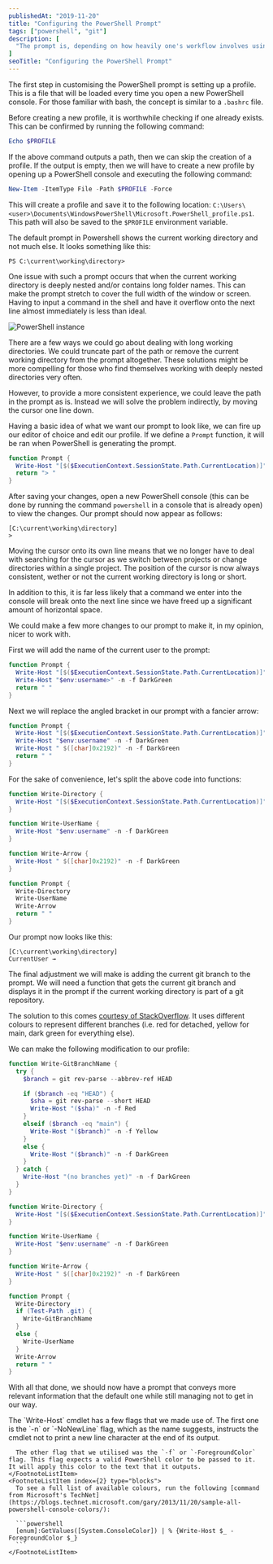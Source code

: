 ```yaml
---
publishedAt: "2019-11-20"
title: "Configuring the PowerShell Prompt"
tags: ["powershell", "git"]
description: [
  "The prompt is, depending on how heavily one's workflow involves using CLIs, a potentially frequent occurrence in a developer's workflow. It is worth knowing how the prompt can be customised to behave in a way that is more conducive and relevant to a given context."
]
seoTitle: "Configuring the PowerShell Prompt"
---
```



<StepHeading text="Creating a PowerShell Profile" />

The first step in customising the PowerShell prompt is setting up a profile. This is a file that will be loaded every time you open a new PowerShell console. For those familiar with bash, the concept is similar to a `.bashrc` file.

Before creating a new profile, it is worthwhile checking if one already exists. This can be confirmed by running the following command:

```powershell
Echo $PROFILE
```

If the above command outputs a path, then we can skip the creation of a profile. If the output is empty, then we will have to create a new profile by opening up a PowerShell console and executing the following command:

```powershell
New-Item -ItemType File -Path $PROFILE -Force
```

This will create a profile and save it to the following location: <span class="break-word">`C:\Users\<user>\Documents\WindowsPowerShell\Microsoft.PowerShell_profile.ps1`</span>. This path will also be saved to the `$PROFILE` environment variable.

<StepHeading text="Editing the PowerShell Prompt" />

The default prompt in Powershell shows the current working directory and not much else. It looks something like this:

```
PS C:\current\working\directory>
```

One issue with such a prompt occurs that when the current working directory is deeply nested and/or contains long folder names. This can make the prompt stretch to cover the full width of the window or screen. Having to input a command in the shell and have it overflow onto the next line almost immediately is less than ideal.

<Image alt="PowerShell instance" src="ps-prompt.gif" />

There are a few ways we could go about dealing with long working directories. We could truncate part of the path or remove the current working directory from the prompt altogether. These solutions might be more compelling for those who find themselves working with deeply nested directories very often.

However, to provide a more consistent experience, we could leave the path in the prompt as is. Instead we will solve the problem indirectly, by moving the cursor one line down.

Having a basic idea of what we want our prompt to look like, we can fire up our editor of choice and edit our profile. If we define a `Prompt` function, it will be ran when PowerShell is generating the prompt<FootnoteTrigger index={1} />.

```powershell
function Prompt {
  Write-Host "[$($ExecutionContext.SessionState.Path.CurrentLocation)]" -f DarkCyan
  return "> "
}
```

After saving your changes, open a new PowerShell console (this can be done by running the command `powershell` in a console that is already open) to view the changes. Our prompt should now appear as follows:

```
[C:\current\working\directory]
>
```

Moving the cursor onto its own line means that we no longer have to deal with searching for the cursor as we switch between projects or change directories within a single project. The position of the cursor is now always consistent, wether or not the current working directory is long or short.

In addition to this, it is far less likely that a command we enter into the console will break onto the next line since we have freed up a significant amount of horizontal space.

<StepHeading text="Fine-tuning the Prompt" />

We could make a few more changes to our prompt to make it, in my opinion, nicer to work with.

First we will add the name of the current user to the prompt:

```powershell
function Prompt {
  Write-Host "[$($ExecutionContext.SessionState.Path.CurrentLocation)]" -f DarkCyan
  Write-Host "$env:username>" -n -f DarkGreen
  return " "
}
```

Next we will replace the angled bracket in our prompt with a fancier arrow:

```powershell
function Prompt {
  Write-Host "[$($ExecutionContext.SessionState.Path.CurrentLocation)]" -f DarkCyan
  Write-Host "$env:username" -n -f DarkGreen
  Write-Host " $([char]0x2192)" -n -f DarkGreen
  return " "
}
```

For the sake of convenience, let's split the above code into functions:

```powershell
function Write-Directory {
  Write-Host "[$($ExecutionContext.SessionState.Path.CurrentLocation)]" -f DarkCyan
}

function Write-UserName {
  Write-Host "$env:username" -n -f DarkGreen
}

function Write-Arrow {
  Write-Host " $([char]0x2192)" -n -f DarkGreen
}

function Prompt {
  Write-Directory
  Write-UserName
  Write-Arrow
  return " "
}
```

Our prompt now looks like this:

```
[C:\current\working\directory]
CurrentUser →
```

<StepHeading text="Showing the Current Git Branch in the Prompt" />

The final adjustment we will make is adding the current git branch to the prompt. We will need a function that gets the current git branch and displays it in the prompt if the current working directory is part of a git repository.

The solution to this comes [courtesy of StackOverflow](https://stackoverflow.com/a/44411205/6454553). It uses different colours to represent different branches (i.e. red for detached, yellow for main, dark green for everything else).

We can make the following modification to our profile:

```powershell
function Write-GitBranchName {
  try {
    $branch = git rev-parse --abbrev-ref HEAD

    if ($branch -eq "HEAD") {
      $sha = git rev-parse --short HEAD
      Write-Host "($sha)" -n -f Red
    }
    elseif ($branch -eq "main") {
      Write-Host "($branch)" -n -f Yellow
    }
    else {
      Write-Host "($branch)" -n -f DarkGreen
    }
  } catch {
    Write-Host "(no branches yet)" -n -f DarkGreen
  }
}

function Write-Directory {
  Write-Host "[$($ExecutionContext.SessionState.Path.CurrentLocation)]" -f DarkCyan
}

function Write-UserName {
  Write-Host "$env:username" -n -f DarkGreen
}

function Write-Arrow {
  Write-Host " $([char]0x2192)" -n -f DarkGreen
}

function Prompt {
  Write-Directory
  if (Test-Path .git) {
    Write-GitBranchName
  }
  else {
    Write-UserName
  }
  Write-Arrow
  return " "
}
```

With all that done, we should now have a prompt that conveys more relevant information that the default one while still managing not to get in our way.

<EndMatter>
  <FootnoteList>
    <FootnoteListItem index={1} type="blocks">
      The `Write-Host` cmdlet has a few flags that we made use of. The first one is the `-n` or `-NoNewLine` flag, which as the name suggests, instructs the cmdlet not to print a new line character at the end of its output.

      The other flag that we utilised was the `-f` or `-ForegroundColor` flag. This flag expects a valid PowerShell color to be passed to it. It will apply this color to the text that it outputs.
    </FootnoteListItem>
    <FootnoteListItem index={2} type="blocks">
      To see a full list of available colours, run the following [command from Microsoft's TechNet](https://blogs.technet.microsoft.com/gary/2013/11/20/sample-all-powershell-console-colors/):

      ```powershell
      [enum]:GetValues([System.ConsoleColor]) | % {Write-Host $_ -ForegroundColor $_}
      ```
    </FootnoteListItem>
  </FootnoteList>
</EndMatter>
